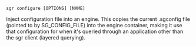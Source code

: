 
```sgr configure [OPTIONS] [NAME]```

Inject configuration file into an engine. This copies
the current .sgconfig file (pointed to by SG_CONFIG_FILE) into
the engine container, making it use that configuration for
when it's queried through an application other than the sgr client
(layered querying).
